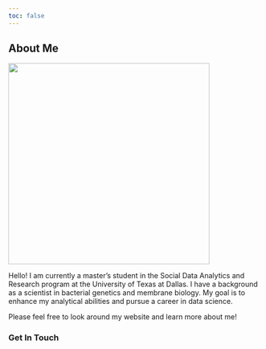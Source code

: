 ```yaml
---
toc: false
---
```


<!--

<div style="float: left; margin: 1px;">
  <img src="images/Guan Circular Photo.png" alt="Description of the image" width="300" height="300">
</div>

-->

## About Me 
<!-- <i class="bi bi-rocket-takeoff-fill"></i> -->

::: grid
::: g-col-5
![](images/Wordpicturephoto.png){fig-align="left" width="400"}
:::

::: g-col-7

Hello! I am currently a master's student in the Social Data Analytics and Research program at the University of Texas at Dallas. I have a background as a scientist in bacterial genetics and membrane biology. My goal is to enhance my analytical abilities and pursue a career in data science. 

Please feel free to look around my website and learn more about me!
:::
:::

### Get In Touch

<!-- [guan.chen\@utdallas.edu](mailto:guan.chen@utdallas.edu) -->

<div style="display: flex; gap: 23px;">
  <a href="mailto:guan.chen@utdallas.edu">
    <i class="bi bi-envelope-paper-fill" style="font-size: 30px;"></i>
  </a>   
  
  <a href="https://www.yout-ube.com/watch?v=dQw4w9WgXcQ" target="_blank">
    <i class="bi bi-telephone-fill" style="font-size: 30px;"></i>
  </a>
  
  <a href="https://www.linkedin.com/in/guan-chen-983371198/" target="_blank">
   <i class="bi bi-linkedin" style="font-size: 30px;"></i>
  </a>
</div>
